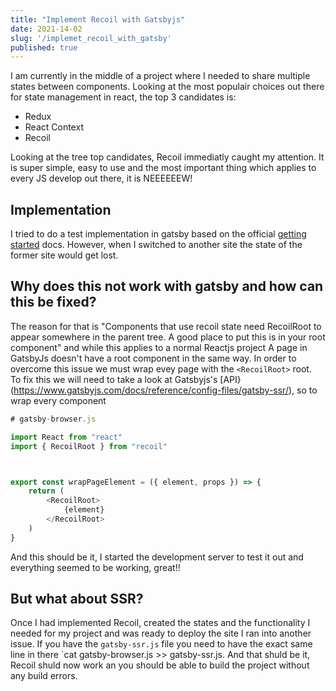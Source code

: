 ```yaml
---
title: "Implement Recoil with Gatsbyjs"
date: 2021-14-02
slug: '/implemet_recoil_with_gatsby'
published: true
---
```


I am currently in the middle of a project where I needed to share multiple states between components. Looking at the most populair choices out there for state management in react, the top 3 candidates is:
  
- Redux
- React Context
- Recoil

Looking at the tree top candidates, Recoil immediatly caught my attention. It is super simple, easy to use and the most important thing which applies to every JS develop out there, it is NEEEEEEW!  

## Implementation
I tried to do a test implementation in gatsby based on the official [getting started](https://recoiljs.org/docs/introduction/getting-started/) docs. However, when I switched to another site the state of the former site would get lost.  

## Why does this not work with gatsby and how can this be fixed?
The reason for that is "Components that use recoil state need RecoilRoot to appear somewhere in the parent tree. A good place to put this is in your root component" and while this applies to a normal Reactjs project A page in GatsbyJs doesn't have a root component in the same way. In order to overcome this issue we must wrap evey page with the `<RecoilRoot>` root.  
To fix this we will need to take a look at Gatsbyjs's [API}(https://www.gatsbyjs.com/docs/reference/config-files/gatsby-ssr/), so to wrap every component 

```js
# gatsby-browser.js

import React from "react"
import { RecoilRoot } from "recoil"



export const wrapPageElement = ({ element, props }) => {
	return (
		<RecoilRoot>
			{element}
		</RecoilRoot>
	)
}
```
And this should be it, I started the development server to test it out and everything seemed to be working, great!!

## But what about SSR?

Once I had implemented Recoil, created the states and the functionality I needed for my project and was ready to deploy the site I ran into another issue.
If you have the `gatsby-ssr.js` file you need to have the exact same line in there `cat gatsby-browser.js >> gatsby-ssr.js. And that shuld be it, Recoil shuld now work an you should be able to build the project without any build errors.


